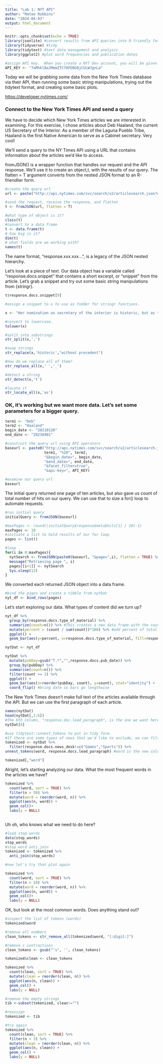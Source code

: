 ```yaml
---
title: "Lab 1: NYT API"
author: "Mateo Robbins"
date: "2024-04-03"
output: html_document
---
```


```r
knitr::opts_chunk$set(echo = TRUE)
library(jsonlite) #convert results from API queries into R-friendly formats 
library(tidyverse) #tidy
library(tidytext) #text data management and analysis
library(ggplot2) #plot word frequencies and publication dates

#assign API key.  When you create a NYT Dev account, you will be given a key
API_KEY <- "7aMhkl8aJMmmZTC70FDDG8jCULWJgnLa"
```

Today we will be grabbing some data from the New York Times database via their API, then running some basic string manipulations, trying out the tidytext format, and creating some basic plots.

<https://developer.nytimes.com/>

### Connect to the New York Times API and send a query

We have to decide which New York Times articles we are interested in examining. For this exercise, I chose articles about Deb Haaland, the current US Secretary of the Interior. As a member of the Laguna Pueblo Tribe, Haaland is the first Native American to serve as a Cabinet secretary. Very cool!

We'll send a query to the NY Times API using a URL that contains information about the articles we'd like to access.

fromJSON() is a wrapper function that handles our request and the API response. We'll use it to create an object,t, with the results of our query. The flatten = T argument converts from the nested JSON format to an R-friendlier form.

```r

#create the query url
url <- paste("http://api.nytimes.com/svc/search/v2/articlesearch.json?q=haaland&api-key=",API_KEY, sep ="")

#send the request, receive the response, and flatten
t <- fromJSON(url, flatten = T)
```

```r
#what type of object is it?
class(t)
#convert to a data frame 
t <- data.frame(t)
# how big is it?
dim(t)
# what fields are we working with?
names(t)

```

The name format, "response.xxx.xxx...", is a legacy of the JSON nested hierarchy.

Let's look at a piece of text. Our data object has a variable called "response.docs.snippet" that contains a short excerpt, or "snippet" from the article. Let's grab a snippet and try out some basic string manipulations from {stringr}.

```r
t$response.docs.snippet[9]

#assign a snippet to x to use as fodder for stringr functions.  

x <- "Her nomination as secretary of the interior is historic, but as the first Native cabinet member, she would have to strike a delicate balance." 

#convert to lowercase.  
tolower(x)

#split into substrings
str_split(x,',')

#swap strings
str_replace(x,'historic',"without precedent")

#how do we replace all of them?
str_replace_all(x,' ','_')

#detect a string
str_detect(x,'t')

#locate it
str_locate_all(x,'as')

```

### OK, it's working but we want more data. Let's set some parameters for a bigger query.

```r
term1 <- "Deb" 
term2 <- "Haaland"
begin_date <- "20210120"
end_date <- "20230401"

#construct the query url using API operators
baseurl <- paste0("http://api.nytimes.com/svc/search/v2/articlesearch.json?q=",
                  term1, "%20", term2,
                  "&begin_date=", begin_date,
                  "&end_date=", end_date,
                  "&facet_filter=true",
                  "&api-key=", API_KEY)

#examine our query url
baseurl

```

The initial query returned one page of ten articles, but also gave us count of total number of hits on our query. We can use that to size a for() loop to automate requests.

```r
#run initial query
initialQuery <- fromJSON(baseurl)

#maxPages <- round((initialQuery$response$meta$hits[1] / 10)-1) 
maxPages <- 10
#initiate a list to hold results of our for loop
pages <- list()

#loop
for(i in 0:maxPages){
  nytSearch <- fromJSON(paste0(baseurl, "&page=",i), flatten = TRUE) %>% data.frame()
  message("Retrieving page ", i)
  pages[[i+1]] <- nytSearch 
  Sys.sleep(12)
}
```

We converted each returned JSON object into a data frame.

```r

#bind the pages and create a tibble from nytDat
nyt_df <- bind_rows(pages)

```

Let's start exploring our data.  What types of content did we turn up?
```r
nyt_df %>% 
  group_by(response.docs.type_of_material) %>%
  summarize(count=n()) %>% #This creates a new data frame with the count of records for each type_of_material.
  mutate(percent = (count / sum(count))*100) %>% #add percent of total column
  ggplot() +
  geom_bar(aes(y=percent, x=response.docs.type_of_material, fill=response.docs.type_of_material), stat = "identity") + coord_flip()
```

```r
nytDat <- nyt_df

nytDat %>%
  mutate(pubDay=gsub("T.*","",response.docs.pub_date)) %>% 
  group_by(pubDay) %>%
  summarise(count=n()) %>%
  filter(count >= 2) %>%
  ggplot() +
  geom_bar(aes(x=reorder(pubDay, count), y=count), stat="identity") +
  coord_flip() #bring date so bars go lengthwise
```

The New York Times doesn't make full text of the articles available through the API. But we can use the first paragraph of each article.

```r
names(nytDat)
head(nytDat[,1:6])
#The 6th column, "response.doc.lead_paragraph", is the one we want here.
nytDat[6] 

#use tidytext::unnest_tokens to put in tidy form.  
#If there are some types of news that we'd like to exclude, we can filter()
tokenized <- nytDat %>%
  filter(response.docs.news_desk!=c("Games","Sports")) %>%
unnest_tokens(word, response.docs.lead_paragraph) #word is the new column, paragraph is the source

tokenized[,"word"]
```

Alright, let's starting analyzing our data.  What the most frequent words in the articles we have?
```r
tokenized %>%
  count(word, sort = TRUE) %>%
  filter(n > 50) %>%
  mutate(word = reorder(word, n)) %>%
  ggplot(aes(n, word)) +
  geom_col()+
  labs(y = NULL)
  
```

Uh oh, who knows what we need to do here?

```r

#load stop words
data(stop_words)
stop_words
#stop word anti_join
tokenized <- tokenized %>%
  anti_join(stop_words)

#now let's try that plot again

tokenized %>%
  count(word, sort = TRUE) %>%
  filter(n > 10) %>%
  mutate(word = reorder(word, n)) %>%
  ggplot(aes(n, word)) +
  geom_col()+
  labs(y = NULL)

```

OK, but look at the most common words. Does anything stand out?

```r

#inspect the list of tokens (words)
tokenized$word

#remove all numbers
clean_tokens <- str_remove_all(tokenized$word, "[:digit:]") 

#remove s contractions
clean_tokens <- gsub("’s", '', clean_tokens)

tokenized$clean <- clean_tokens

tokenized %>%
  count(clean, sort = TRUE) %>%
  mutate(clean = reorder(clean, n)) %>%
  ggplot(aes(n, clean)) +
  geom_col() +
  labs(y = NULL)

#remove the empty strings
tib <-subset(tokenized, clean!="")

#reassign
tokenized <- tib

#try again
tokenized %>%
  count(clean, sort = TRUE) %>%
  filter(n > 3) %>% 
  mutate(clean = reorder(clean, n)) %>%
  ggplot(aes(n, clean)) +
  geom_col() +
  labs(y = NULL)
```
